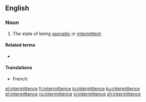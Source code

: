 ==English==

===Noun===
{{en-noun}}

# The state of being [[sporadic]] or [[intermittent]].

====Related terms====
* {{l|en|intermittent}}

====Translations====
{{trans-top|state of being intermittent}}
* French: {{t+|fr|intermittence|f}}
{{trans-mid}}
{{trans-bottom}}

[[el:intermittence]]
[[fr:intermittence]]
[[io:intermittence]]
[[ku:intermittence]]
[[pl:intermittence]]
[[ru:intermittence]]
[[vi:intermittence]]
[[zh:intermittence]]